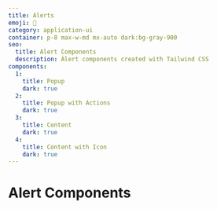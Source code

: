 ```yaml
---
title: Alerts
emoji: 📣
category: application-ui
container: p-8 max-w-md mx-auto dark:bg-gray-900
seo:
  title: Alert Components
  description: Alert components created with Tailwind CSS
components:
  1:
    title: Popup
    dark: true
  2:
    title: Popup with Actions
    dark: true
  3:
    title: Content
    dark: true
  4:
    title: Content with Icon
    dark: true
---
```


# Alert Components

<List
  componentsData={componentsArray}
  componentContainer={componentContainer}
/>
